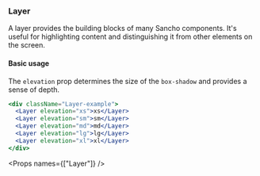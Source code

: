 
<Nav title="Layer" />
<SEO title="Layer" />

<Container>
<Article sidebar={[
  { id: 'Layer', name: 'Layer'},
  { id: 'Basic usage', name: 'Basic usage' },
  { id: 'Props', name: 'Props'}
]}>

# Layer

A layer provides the building blocks of many Sancho components. It's useful for highlighting content and distinguishing it from other elements on the screen.

#### Basic usage

The `elevation` prop determines the size of the `box-shadow` and provides a sense of depth.

```jsx
<div className="Layer-example">
  <Layer elevation="xs">xs</Layer>
  <Layer elevation="sm">sm</Layer>
  <Layer elevation="md">md</Layer>
  <Layer elevation="lg">lg</Layer>
  <Layer elevation="xl">xl</Layer>
</div>
```

<Props names={["Layer"]} />

</Article>
</Container>
